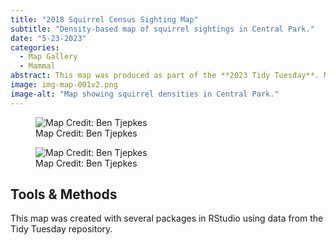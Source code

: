```yaml
---
title: "2018 Squirrel Census Sighting Map"
subtitle: "Density-based map of squirrel sightings in Central Park."
date: "5-23-2023"
categories:
  - Map Gallery
  - Mammal
abstract: This map was produced as part of the **2023 Tidy Tuesday**. Map creation was performed in R using the RStudio environment and data were pulled from public repositories.
image: img-map-001v2.png
image-alt: "Map showing squirrel densities in Central Park."
---
```


::: {layout-ncol=2}

![Map Credit: Ben Tjepkes](img-map-001v2.png)

![Map Credit: Ben Tjepkes](img-map-001.png)

:::

## Tools & Methods

This map was created with several packages in RStudio using data from the Tidy Tuesday repository.
